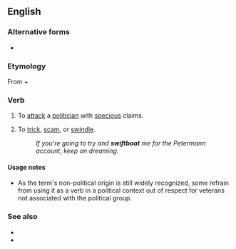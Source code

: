 ==English==

===Alternative forms===
* {{l|en|swift boat}}

===Etymology===
From {{m|en|swift|}} + {{m|en|boat|}}

===Verb===
{{en-verb}}

# {{lb|en|US|politics|pejorative|transitive}} To [[attack]] a [[politician]] with [[specious]] claims.
# {{lb|en|slang|transitive}} To [[trick]], [[scam]], or [[swindle]].
#: ''If you're going to try and '''swiftboat''' me for the Petermann account, keep on dreaming.''

====Usage notes====
* As the term's non-political origin is still widely recognized, some refrain from using it as a verb in a political context out of respect for veterans not associated with the political group.

===See also===
* {{l|en|bork}}
* {{projectlink|pedia|swiftboating}}